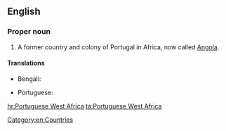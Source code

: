 ==English==
{{wikipedia}}

===Proper noun===
{{en-proper noun|head=[[Portuguese]] [[west|West]] [[Africa]]}}

# A former country and colony of Portugal in Africa, now called [[Angola]].

====Translations====
{{trans-top|former country}}
* Bengali: {{t-|bn|পর্তুগিজ পশ্চিম আফ্রিকা}}
{{trans-mid}}
* Portuguese: {{t-|pt|África Ocidental Portuguesa|f}}
{{trans-bottom}}

[[Category:en:Countries]]

[[hr:Portuguese West Africa]]
[[ta:Portuguese West Africa]]